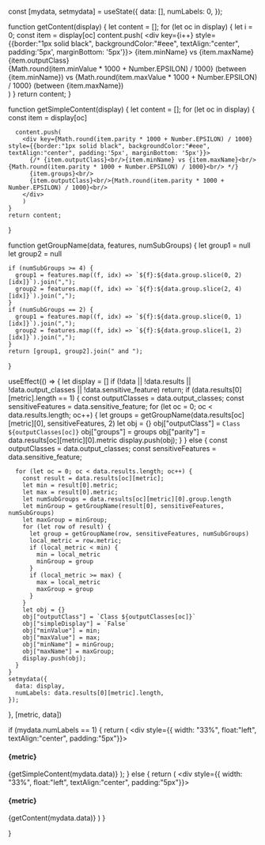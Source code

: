 
  const [mydata, setmydata] = useState({
    data: [],
    numLabels: 0,
  });

  function getContent(display) {
    let content = [];
    for (let oc in display) {
      let i = 0;
      const item = display[oc]
      content.push(
        <div key={i++} style={{border:"1px solid black", backgroundColor:"#eee", textAlign:"center", padding:'5px', marginBottom: '5px'}}>
          {item.minName} vs {item.maxName}<br/>
          {item.outputClass}<br/>{Math.round(item.minValue * 1000 + Number.EPSILON) / 1000} (between {item.minName}) vs {Math.round(item.maxValue * 1000 + Number.EPSILON) / 1000} (between {item.maxName})<br/>
        </div>
      )
    }
    return content;
  }

  function getSimpleContent(display) {
    let content = [];
    for (let oc in display) {
      const item = display[oc]
      
      content.push(
        <div key={Math.round(item.parity * 1000 + Number.EPSILON) / 1000} style={{border:"1px solid black", backgroundColor:"#eee", textAlign:"center", padding:'5px', marginBottom: '5px'}}>
          {/* {item.outputClass}<br/>{item.minName} vs {item.maxName}<br/>{Math.round(item.parity * 1000 + Number.EPSILON) / 1000}<br/> */}
          {item.groups}<br/>
          {item.outputClass}<br/>{Math.round(item.parity * 1000 + Number.EPSILON) / 1000}<br/>
        </div>
        )
    }
    return content;
  }

  function getGroupName(data, features, numSubGroups) {
    let group1 = null
    let group2 = null
    
    if (numSubGroups >= 4) {
      group1 = features.map((f, idx) => `${f}:${data.group.slice(0, 2)[idx]}`).join(",");
      group2 = features.map((f, idx) => `${f}:${data.group.slice(2, 4)[idx]}`).join(",");
    }
    if (numSubGroups == 2) {
      group1 = features.map((f, idx) => `${f}:${data.group.slice(0, 1)[idx]}`).join(",");
      group2 = features.map((f, idx) => `${f}:${data.group.slice(1, 2)[idx]}`).join(",");
    }
    return [group1, group2].join(" and ");
  }

  useEffect(() => {
    let display = []
    if (!data || !data.results || !data.output_classes || !data.sensitive_feature)
      return;
    if (data.results[0][metric].length == 1) {
      const outputClasses = data.output_classes;
      const sensitiveFeatures = data.sensitive_feature;
      for (let oc = 0; oc < data.results.length; oc++) {
        let groups = getGroupName(data.results[oc][metric][0], sensitiveFeatures, 2)
        let obj = {}
        obj["outputClass"] = `Class ${outputClasses[oc]}`
        obj["groups"] = groups
        obj["parity"] = data.results[oc][metric][0].metric
        display.push(obj);
      }
    }
    else {
      const outputClasses = data.output_classes;
      const sensitiveFeatures = data.sensitive_feature;

      for (let oc = 0; oc < data.results.length; oc++) {
        const result = data.results[oc][metric];
        let min = result[0].metric;
        let max = result[0].metric;
        let numSubGroups = data.results[oc][metric][0].group.length
        let minGroup = getGroupName(result[0], sensitiveFeatures, numSubGroups)
        let maxGroup = minGroup;
        for (let row of result) {
          let group = getGroupName(row, sensitiveFeatures, numSubGroups)
          local_metric = row.metric;
          if (local_metric < min) {
            min = local_metric
            minGroup = group
          }
          if (local_metric >= max) {
            max = local_metric
            maxGroup = group
          }
        }
        let obj = {}
        obj["outputClass"] = `Class ${outputClasses[oc]}`
        obj["simpleDisplay"] = `False`
        obj["minValue"] = min;
        obj["maxValue"] = max;
        obj["minName"] = minGroup;
        obj["maxName"] = maxGroup;
        display.push(obj);
      }
    }
    setmydata({
      data: display,
      numLabels: data.results[0][metric].length,
    });
  }, [metric, data])

  if (mydata.numLabels == 1) {
    return (
      <div style={{ width: "33%", float:"left", textAlign:"center", padding:"5px"}}>
        <h4>{metric}</h4>
        {getSimpleContent(mydata.data)}
      </div>
    );
  }
  else {
    return (
      <div style={{ width: "33%", float:"left", textAlign:"center", padding:"5px"}}>
        <h4>{metric}</h4>
        {getContent(mydata.data)}
      </div>
    )
  }

}